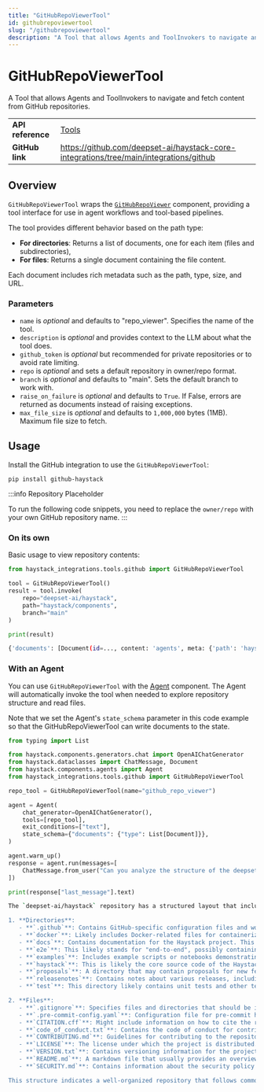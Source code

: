 ```yaml
---
title: "GitHubRepoViewerTool"
id: githubrepoviewertool
slug: "/githubrepoviewertool"
description: "A Tool that allows Agents and ToolInvokers to navigate and fetch content from GitHub repositories."
---
```


# GitHubRepoViewerTool

A Tool that allows Agents and ToolInvokers to navigate and fetch content from GitHub repositories.

|  |  |
| --- | --- |
| **API reference** | [Tools](/reference/tools-api)                                                            |
| **GitHub link**   | https://github.com/deepset-ai/haystack-core-integrations/tree/main/integrations/github |

## Overview

`GitHubRepoViewerTool` wraps the [`GitHubRepoViewer`](../../pipeline-components/connectors/githubrepoviewer.mdx) component, providing a tool interface for use in agent workflows and tool-based pipelines.

The tool provides different behavior based on the path type:

- **For directories**: Returns a list of documents, one for each item (files and subdirectories),
- **For files**: Returns a single document containing the file content.

Each document includes rich metadata such as the path, type, size, and URL.

### Parameters

- `name` is _optional_ and defaults to "repo_viewer". Specifies the name of the tool.
- `description` is _optional_ and provides context to the LLM about what the tool does.
- `github_token` is _optional_ but recommended for private repositories or to avoid rate limiting.
- `repo` is _optional_ and sets a default repository in owner/repo format.
- `branch` is _optional_ and defaults to "main". Sets the default branch to work with.
- `raise_on_failure` is _optional_ and defaults to `True`. If False, errors are returned as documents instead of raising exceptions.
- `max_file_size` is _optional_ and defaults to `1,000,000` bytes (1MB). Maximum file size to fetch.

## Usage

Install the GitHub integration to use the `GitHubRepoViewerTool`:

```shell
pip install github-haystack
```

:::info
Repository Placeholder

To run the following code snippets, you need to replace the `owner/repo` with your own GitHub repository name.
:::

### On its own

Basic usage to view repository contents:

```python
from haystack_integrations.tools.github import GitHubRepoViewerTool

tool = GitHubRepoViewerTool()
result = tool.invoke(
    repo="deepset-ai/haystack",
    path="haystack/components",
    branch="main"
)

print(result)
```

```bash
{'documents': [Document(id=..., content: 'agents', meta: {'path': 'haystack/components/agents', 'type': 'dir', 'size': 0, 'url': 'https://github.com/deepset-ai/haystack/tree/main/haystack/components/agents'}), Document(id=..., content: 'audio', meta: {'path': 'haystack/components/audio', 'type': 'dir', 'size': 0, 'url': 'https://github.com/deepset-ai/haystack/tree/main/haystack/components/audio'}),...]}
```

### With an Agent

You can use `GitHubRepoViewerTool` with the [Agent](../../pipeline-components/agents-1/agent.mdx) component. The Agent will automatically invoke the tool when needed to explore repository structure and read files.

Note that we set the Agent's `state_schema` parameter in this code example so that the GitHubRepoViewerTool can write documents to the state.

```python
from typing import List

from haystack.components.generators.chat import OpenAIChatGenerator
from haystack.dataclasses import ChatMessage, Document
from haystack.components.agents import Agent
from haystack_integrations.tools.github import GitHubRepoViewerTool

repo_tool = GitHubRepoViewerTool(name="github_repo_viewer")

agent = Agent(
    chat_generator=OpenAIChatGenerator(),
    tools=[repo_tool],
    exit_conditions=["text"],
    state_schema={"documents": {"type": List[Document]}},
)

agent.warm_up()
response = agent.run(messages=[
    ChatMessage.from_user("Can you analyze the structure of the deepset-ai/haystack repository and tell me about the main components?")
])

print(response["last_message"].text)
```

```bash
The `deepset-ai/haystack` repository has a structured layout that includes several important components. Here's an overview of its main parts:

1. **Directories**:
   - **`.github`**: Contains GitHub-specific configuration files and workflows.
   - **`docker`**: Likely includes Docker-related files for containerization of the Haystack application.
   - **`docs`**: Contains documentation for the Haystack project. This could include guides, API documentation, and other related resources.
   - **`e2e`**: This likely stands for "end-to-end", possibly containing tests or examples related to end-to-end functionality of the Haystack framework.
   - **`examples`**: Includes example scripts or notebooks demonstrating how to use Haystack.
   - **`haystack`**: This is likely the core source code of the Haystack framework itself, containing the main functionality and classes.
   - **`proposals`**: A directory that may contain proposals for new features or changes to the Haystack project.
   - **`releasenotes`**: Contains notes about various releases, including changes and improvements.
   - **`test`**: This directory likely contains unit tests and other testing utilities to ensure code quality and functionality.

2. **Files**:
   - **`.gitignore`**: Specifies files and directories that should be ignored by Git.
   - **`.pre-commit-config.yaml`**: Configuration file for pre-commit hooks to automate code quality checks.
   - **`CITATION.cff`**: Might include information on how to cite the repository in academic work.
   - **`code_of_conduct.txt`**: Contains the code of conduct for contributors and users of the repository.
   - **`CONTRIBUTING.md`**: Guidelines for contributing to the repository.
   - **`LICENSE`**: The license under which the project is distributed.
   - **`VERSION.txt`**: Contains versioning information for the project.
   - **`README.md`**: A markdown file that usually provides an overview of the project, installation instructions, and usage examples.
   - **`SECURITY.md`**: Contains information about the security policy of the repository.

This structure indicates a well-organized repository that follows common conventions in open-source projects, with a focus on documentation, contribution guidelines, and testing. The core functionalities are likely housed in the `haystack` directory, with additional resources provided in the other directories.
```
